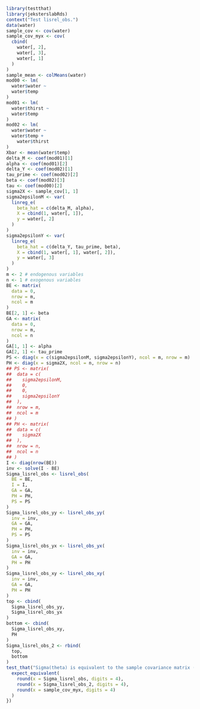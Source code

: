 
```r
library(testthat)
library(jeksterslabRds)
context("Test lisrel_obs.")
data(water)
sample_cov <- cov(water)
sample_cov_myx <- cov(
  cbind(
    water[, 2],
    water[, 3],
    water[, 1]
  )
)
sample_mean <- colMeans(water)
mod00 <- lm(
  water$water ~
  water$temp
)
mod01 <- lm(
  water$thirst ~
  water$temp
)
mod02 <- lm(
  water$water ~
  water$temp +
    water$thirst
)
Xbar <- mean(water$temp)
delta_M <- coef(mod01)[1]
alpha <- coef(mod01)[2]
delta_Y <- coef(mod02)[1]
tau_prime <- coef(mod02)[2]
beta <- coef(mod02)[3]
tau <- coef(mod00)[2]
sigma2X <- sample_cov[1, 1]
sigma2epsilonM <- var(
  linreg_e(
    beta_hat = c(delta_M, alpha),
    X = cbind(1, water[, 1]),
    y = water[, 2]
  )
)
sigma2epsilonY <- var(
  linreg_e(
    beta_hat = c(delta_Y, tau_prime, beta),
    X = cbind(1, water[, 1], water[, 2]),
    y = water[, 3]
  )
)
m <- 2 # endogenous variables
n <- 1 # exogenous variables
BE <- matrix(
  data = 0,
  nrow = m,
  ncol = m
)
BE[2, 1] <- beta
GA <- matrix(
  data = 0,
  nrow = m,
  ncol = n
)
GA[1, 1] <- alpha
GA[2, 1] <- tau_prime
PS <- diag(x = c(sigma2epsilonM, sigma2epsilonY), ncol = m, nrow = m)
PH <- diag(x = sigma2X, ncol = n, nrow = n)
## PS <- matrix(
##  data = c(
##    sigma2epsilonM,
##    0,
##    0,
##    sigma2epsilonY
##  ),
##  nrow = m,
##  ncol = m
## )
## PH <- matrix(
##  data = c(
##    sigma2X
##  ),
##  nrow = n,
##  ncol = n
## )
I <- diag(nrow(BE))
inv <- solve(I - BE)
Sigma_lisrel_obs <- lisrel_obs(
  BE = BE,
  I = I,
  GA = GA,
  PH = PH,
  PS = PS
)
Sigma_lisrel_obs_yy <- lisrel_obs_yy(
  inv = inv,
  GA = GA,
  PH = PH,
  PS = PS
)
Sigma_lisrel_obs_yx <- lisrel_obs_yx(
  inv = inv,
  GA = GA,
  PH = PH
)
Sigma_lisrel_obs_xy <- lisrel_obs_xy(
  inv = inv,
  GA = GA,
  PH = PH
)
top <- cbind(
  Sigma_lisrel_obs_yy,
  Sigma_lisrel_obs_yx
)
bottom <- cbind(
  Sigma_lisrel_obs_xy,
  PH
)
Sigma_lisrel_obs_2 <- rbind(
  top,
  bottom
)
test_that("Sigma(theta) is equivalent to the sample covariance matrix (perfect fit)", {
  expect_equivalent(
    round(x = Sigma_lisrel_obs, digits = 4),
    round(x = Sigma_lisrel_obs_2, digits = 4),
    round(x = sample_cov_myx, digits = 4)
  )
})
```

